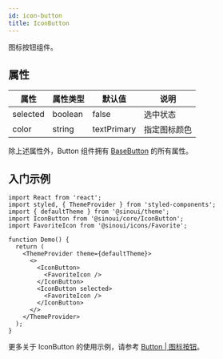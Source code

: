 ```yaml
---
id: icon-button
title: IconButton
---
```


图标按钮组件。

## 属性

| 属性     | 属性类型 | 默认值      | 说明         |
| -------- | -------- | ----------- | ------------ |
| selected | boolean  | false       | 选中状态     |
| color    | string   | textPrimary | 指定图标颜色 |

除上述属性外，Button 组件拥有 [BaseButton](./base-button) 的所有属性。

## 入门示例

```tsx
import React from 'react';
import styled, { ThemeProvider } from 'styled-components';
import { defaultTheme } from '@sinoui/theme';
import IconButton from '@sinoui/core/IconButton';
import FavoriteIcon from '@sinoui/icons/Favorite';

function Demo() {
  return (
    <ThemeProvider theme={defaultTheme}>
      <>
        <IconButton>
          <FavoriteIcon />
        </IconButton>
        <IconButton selected>
          <FavoriteIcon />
        </IconButton>
      </>
    </ThemeProvider>
  );
}
```

更多关于 IconButton 的使用示例，请参考 [Button | 图标按钮](../components/button/#图标按钮)。
